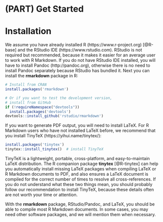\mainmatter

# (PART) Get Started {-}

# Installation

We assume you have already installed R (https://www.r-project.org) [@R-base] and the RStudio IDE (https://www.rstudio.com). RStudio is not required but recommended, because it makes it easier for an average user to work with R Markdown. If you do not have RStudio IDE installed, you will have to install Pandoc\index{Pandoc} (http://pandoc.org), otherwise there is no need to install Pandoc separately because RStudio has bundled it. Next you can install the **rmarkdown** package in R:

```r
# Install from CRAN
install.packages('rmarkdown') 

# Or if you want to test the development version,
# install from GitHub
if (!requireNamespace("devtools"))
  install.packages('devtools')
devtools::install_github('rstudio/rmarkdown')
```

If you want to generate PDF output, you will need to install LaTeX. For R Markdown users who have not installed LaTeX before, we recommend that you install TinyTeX (https://yihui.name/tinytex/):

```r
install.packages('tinytex')
tinytex::install_tinytex()  # install TinyTeX
```

TinyTeX is a lightweight, portable, cross-platform, and easy-to-maintain LaTeX distribution. The R companion package **tinytex** [@R-tinytex] can help you automatically install missing LaTeX packages when compiling LaTeX or R Markdown documents to PDF, and also ensures a LaTeX document is compiled for the correct number of times to resolve all cross-references. If you do not understand what these two things mean, you should probably follow our recommendation to install TinyTeX, because these details often are not worth your time or attention.

With the **rmarkdown** package, RStudio/Pandoc, and LaTeX, you should be able to compile most R Markdown documents. In some cases, you may need other software packages, and we will mention them when necessary.
